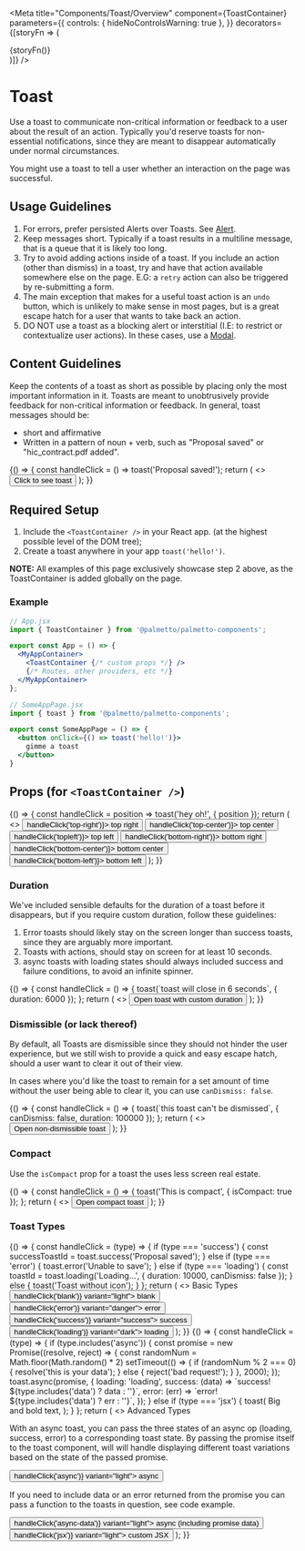 
<Meta
  title="Components/Toast/Overview"
  component={ToastContainer}
  parameters={{
    controls: { hideNoControlsWarning: true },
  }}
  decorators={[storyFn => (
    <div>
      <ToastContainer />
      {storyFn()}
    </div>
  )]}
/>

# Toast

Use a toast to communicate non-critical information or feedback to a user about the result of an action.
Typically you'd reserve toasts for non-essential notifications, since they are meant to disappear automatically
under normal circumstances.

You might use a toast to tell a user whether an interaction on the page was successful.

## Usage Guidelines
1. For errors, prefer persisted Alerts over Toasts. See [Alert](?path=/docs/components-alert-overview--default-story).
2. Keep messages short. Typically if a toast results in a multiline message, that is a queue that it is likely too long.
3. Try to avoid adding actions inside of a toast. If you include an action (other than dismiss) in a toast,
try and have that action available somewhere else on the page.
E.G: a `retry` action can also be triggered by re-submitting a form.
4. The main exception that makes for a useful toast action is an `undo` button, which is unlikely to make sense
in most pages, but is a great escape hatch for a user that wants to take back an action.
5. DO NOT use a toast as a blocking alert or interstitial (I.E: to restrict or contextualize user actions). In these
cases, use a [Modal](?path=/docs/components-modal-overview--default-story).

## Content Guidelines

Keep the contents of a toast as short as possible by placing only the most important information in it. Toasts are meant to unobtrusively provide feedback for non-critical information or feedback. In general, toast messages should be:

- short and affirmative
- Written in a pattern of noun + verb, such as "Proposal saved" or "hic_contract.pdf added".

<Canvas isExpanded>
  <Story name="Default">
    {() => {
      const handleClick = () => toast('Proposal saved!');
      return (
        <>
          <Button onClick={handleClick}>
            Click to see toast
          </Button>
        </>
      );
    }}
  </Story>
</Canvas>

## Required Setup

1. Include the `<ToastContainer />` in your React app. (at the highest possible level of the DOM tree);
2. Create a toast anywhere in your app `toast('hello!')`.

**NOTE:** All examples of this page exclusively showcase step 2 above, as the ToastContainer is added globally on the page.

### Example
```jsx
// App.jsx
import { ToastContainer } from '@palmetto/palmetto-components';

export const App = () => {
  <MyAppContainer>
    <ToastContainer {/* custom props */} />
    {/* Routes, other providers, etc */}
  </MyAppContainer>
};

// SomeAppPage.jsx
import { toast } from '@palmetto/palmetto-components';

export const SomeAppPage = () => {
  <button onClick={() => toast('hello!')}>
    gimme a toast
  </button>
}
```

## Props (for `<ToastContainer />`)

<ArgsTable of={ToastContainer} />

<Canvas isExpanded>
  <Story name="Position">
    {() => {
      const handleClick = position => toast('hey oh!', { position });
      return (
        <>
          <Box childGap="md" direction="row">
            <Button onClick={() => handleClick('top-right')}>
              top right
            </Button>
            <Button onClick={() => handleClick('top-center')}>
              top center
            </Button>
            <Button onClick={() => handleClick('topleft')}>
              top left
            </Button>
            <Button onClick={() => handleClick('bottom-right')}>
              bottom right
            </Button>
            <Button onClick={() => handleClick('bottom-center')}>
              bottom center
            </Button>
            <Button onClick={() => handleClick('bottom-left')}>
              bottom left
            </Button>
          </Box>
        </>
      );
    }}
  </Story>
</Canvas>

### Duration

We've included sensible defaults for the duration of a toast before it disappears, but if you require custom duration, follow these guidelines:

1. Error toasts should likely stay on the screen
longer than success toasts, since they are arguably more important.
2. Toasts with actions, should stay on screen for at least 10 seconds.
3. async toasts with loading states should always included success and failure conditions,
to avoid an infinite spinner.

<Canvas isExpanded>
  <Story name="Duration">
    {() => {
      const handleClick = () => {
        toast(`toast will close in 6 seconds`, { duration: 6000 });
      };
      return (
        <>
          <Box childGap="md" direction="row">
            <Button onClick={handleClick}>
              Open toast with custom duration
            </Button>
          </Box>
        </>
      );
    }}
  </Story>
</Canvas>

### Dismissible (or lack thereof)

By default, all Toasts are dismissible since they
should not hinder the user experience, but we still wish to provide a quick and easy
escape hatch, should a user want to clear it out of their view.

In cases where you'd like the toast to remain for a set amount of time
without the user being able to clear it, you can use `canDismiss: false`.

<Canvas isExpanded>
  <Story name="Dismissible">
    {() => {
      const handleClick = () => {
        toast(`this toast can't be dismissed`, { canDismiss: false, duration: 100000 });
      };
      return (
        <>
          <Box childGap="md" direction="row">
            <Button onClick={handleClick}>
              Open non-dismissible toast
            </Button>
          </Box>
        </>
      );
    }}
  </Story>
</Canvas>

### Compact

Use the `isCompact` prop for a toast the uses less screen real estate.

<Canvas isExpanded>
  <Story name="Compact">
    {() => {
      const handleClick = () => {
        toast('This is compact', { isCompact: true });
      };
      return (
        <>
          <Box childGap="md" direction="row">
            <Button onClick={handleClick}>
              Open compact toast
            </Button>
          </Box>
        </>
      );
    }}
  </Story>
</Canvas>

### Toast Types

<Canvas isExpanded>
  <Story name="Basic Types">
    {() => {
      const handleClick = (type) => {
        if (type === 'success') {
          const successToastId = toast.success('Proposal saved');
        } else if (type === 'error') {
          toast.error('Unable to save');
        } else if (type === 'loading') {
          const toastId = toast.loading('Loading...', { duration: 10000, canDismiss: false });
        } else {
          toast('Toast without icon');
        }
      };
      return (
        <>
          <Box fontSize="lg" fontWeight="bold" margin="0 0 md 0">
            Basic Types
          </Box>
          <Box childGap="md" direction="row">
            <Button onClick={() => handleClick('blank')} variant="light">
              blank
            </Button>
            <Button onClick={() => handleClick('error')} variant="danger">
              error
            </Button>
            <Button onClick={() => handleClick('success')} variant="success">
              success
            </Button>
            <Button onClick={() => handleClick('loading')} variant="dark">
              loading
            </Button>
          </Box>
        </>
      );
    }}
  </Story>
</Canvas>

<Canvas isExpanded>
  <Story name="Advanced Types">
    {() => {
      const handleClick = (type) => {
        if (type.includes('async')) {
          const promise = new Promise((resolve, reject) => {
            const randomNum = Math.floor(Math.random() * 2)
            setTimeout(() => {
              if (randomNum % 2 === 0) {
                resolve('this is your data');
              } else {
                reject('bad request!');
              }
            }, 2000);
          });
          toast.async(promise, {
            loading: 'loading',
            success: (data) => `success! ${type.includes('data') ? data : ''}`,
            error: (err) => `error! ${type.includes('data') ? err : ''}`,
          });
        } else if (type === 'jsx') {
          toast(
            <Box fontSize="xl" display="block">Big and <Box fontWeight="bold" display="inline">bold</Box>&nbsp;text</Box>,
          );
        }
      };
      return (
        <>
          <Box fontSize="lg" fontWeight="bold" margin="0 0 md 0">
            Advanced Types
          </Box>
          <Box display="block" childGap="md">
            <Box display="block" childGap="sm">
              <p>
                With an async toast, you can pass the three states of an async op (loading, success, error)
                to a corresponding toast state. By passing the promise itself to the
                toast component, will will handle displaying different toast variations based on the
                state of the passed promise.
              </p>
              <Button onClick={() => handleClick('async')} variant="light">
                async
              </Button>
            </Box>
            <Box display="block" childGap="sm">
              <p>
                If you need to include data or an error returned from the promise
                you can pass a function to the toasts in question, see code example.
              </p>
              <Button onClick={() => handleClick('async-data')} variant="light">
                async (including promise data)
              </Button>
            </Box>
            <Button onClick={() => handleClick('jsx')} variant="light">
              custom JSX
            </Button>
          </Box>
        </>
      );
    }}
  </Story>
</Canvas>

